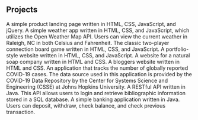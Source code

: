 ## Projects

<ProjectCard title="Beats Headphones" link="https://beatsheadphones.netlify.app/" bg="linear-gradient(to right, #D4145A 0%, #FBB03B 100%)">
A simple product landing page written in HTML, CSS, JavaScript, and jQuery.
</ProjectCard>

<ProjectCard title="Raleigh Weather" link="https://raleighweather.netlify.app/" bg="linear-gradient(to right, #D4145A 0%, #FBB03B 100%)">
A simple weather app written in HTML, CSS, and JavaScript, which utilizes the Open Weather Map API. Users can view the current weather in Raleigh, NC in both Celsius and Fahrenheit.
</ProjectCard>

<ProjectCard title="Connect 4" link="https://connectiv.netlify.app/" bg="linear-gradient(to right, #D4145A 0%, #FBB03B 100%)">
The classic two-player connection board game written in HTML, CSS, and JavaScript.
</ProjectCard>

<ProjectCard title="TomeRepo" link="https://tomerepo.netlify.app/" bg="linear-gradient(to right, #D4145A 0%, #FBB03B 100%)">
A portfolio-style website written in HTML, CSS, and JavaScript.
</ProjectCard>

<ProjectCard title="Smell Goodie" link="https://smellgoodie.netlify.app/" bg="linear-gradient(to right, #D4145A 0%, #FBB03B 100%)">
A website for a natural soap company written in HTML and CSS.
</ProjectCard>

<ProjectCard title="Troubled Thinker" link="https://troubledthinker.netlify.app/" bg="linear-gradient(to right, #D4145A 0%, #FBB03B 100%)">
A bloggers website written in HTML and CSS.
</ProjectCard>

<ProjectCard title="COVID-19 Tracker" link="https://github.com/dwturrentine/COVID19Tracker" bg="linear-gradient(to right, #D4145A 0%, #FBB03B 100%)">
An application that tracks the number of globally reported COVID-19 cases. The data source used in this application is provided by the COVID-19 Data Repository by the Center for Systems Science and Engineering (CSSE) at Johns Hopkins University.
</ProjectCard>

<ProjectCard title="TomeRepo API" link="https://github.com/dwturrentine/TomeRepoAPI" bg="linear-gradient(to right, #D4145A 0%, #FBB03B 100%)">
A RESTful API written in Java. This API allows users to login and retrieve bibliographic information stored in a SQL database.
</ProjectCard>

<ProjectCard title="DWT Bank" link="https://github.com/dwturrentine/DWTBank" bg="linear-gradient(to right, #D4145A 0%, #FBB03B 100%)">
A simple banking application written in Java. Users can deposit, withdraw, check balance, and check previous transaction.
</ProjectCard>